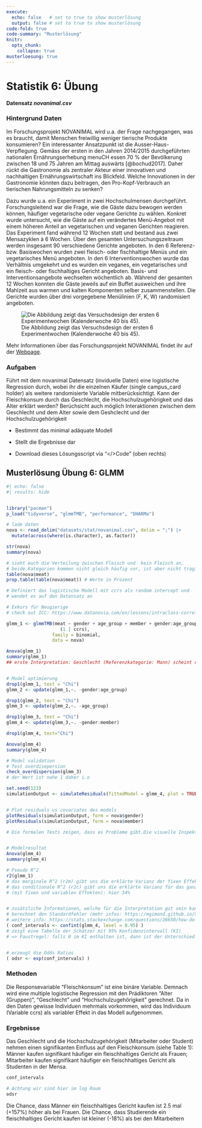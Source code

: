 ```yaml
---
execute: 
  echo: false   # set to true to show musterlösung
  output: false # set to true to show musterlösung
code-fold: true
code-summary: "Musterlösung"
knitr:
  opts_chunk: 
    collapse: true
musterloesung: true
---
```


# Statistik 6: Übung

**Datensatz *novanimal.csv***

### Hintergrund Daten

Im Forschungsprojekt NOVANIMAL wird u.a. der Frage nachgegangen, was es braucht, damit Menschen freiwillig weniger tierische Produkte konsumieren? Ein interessanter Ansatzpunkt ist die Ausser-Haus-Verpflegung. Gemäss der ersten in den Jahren 2014/2015 durchgeführten nationalen Ernährungserhebung menuCH essen 70 % der Bevölkerung zwischen 18 und 75 Jahren am Mittag auswärts [@bochud2017]. Daher rückt die Gastronomie als zentraler Akteur einer innovativen und nachhaltigen Ernährungswirtschaft ins Blickfeld. Welche Innovationen in der Gastronomie könnten dazu beitragen, den Pro-Kopf-Verbrauch an tierischen Nahrungsmitteln zu senken?

Dazu wurde u.a. ein Experiment in zwei Hochschulmensen durchgeführt. Forschungsleitend war die Frage, wie die Gäste dazu bewogen werden können, häufiger vegetarische oder vegane Gerichte zu wählen. Konkret wurde untersucht, wie die Gäste auf ein verändertes Menü-Angebot mit einem höheren Anteil an vegetarischen und veganen Gerichten reagieren. Das Experiment fand während 12 Wochen statt und bestand aus zwei Mensazyklen à 6 Wochen. Über den gesamten Untersuchungszeitraum werden insgesamt 90 verschiedene Gerichte angeboten. In den 6 Referenz- bzw. Basiswochen wurden zwei fleisch- oder fischhaltige Menüs und ein vegetarisches Menü angeboten. In den 6 Interventionswochen wurde das Verhältnis umgekehrt und es wurden ein veganes, ein vegetarisches und ein fleisch- oder fischhaltiges Gericht angeboten. Basis- und Interventionsangebote wechselten wöchentlich ab. Während der gesamten 12 Wochen konnten die Gäste jeweils auf ein Buffet ausweichen und ihre Mahlzeit aus warmen und kalten Komponenten selber zusammenstellen. Die Gerichte wurden über drei vorgegebene Menülinien (F, K, W) randomisiert angeboten.

![Die Abbildung zeigt das Versuchsdesign der ersten 6 Experimentwochen (Kalenderwoche 40 bis 45).](figures/design_experiment.png)

Mehr Informationen über das Forschungsprojekt NOVANIMAL findet ihr auf der [Webpage](https://www.novanimal.ch).

### Aufgaben

Führt mit dem novanimal Datensatz (inviduelle Daten) eine logistische Regression durch, wobei ihr die einzelnen Käufer (single campus_card holder) als weitere randomisierte Variable mitberücksichtigt. Kann der Fleischkonsum durch das Geschlecht, die Hochschulzugehörigkeit und das Alter erklärt werden? Berüchsicht auch möglich Interaktionen zwischen dem Geschlecht und dem Alter sowie dem Geshclecht und der Hochschulzugehörigkeit


-   Bestimmt das minimal adäquate Modell
-   Stellt die Ergebnisse dar


-   Download dieses Lösungsscript via "\</\>Code" (oben rechts)

## Musterlösung Übung 6: GLMM

:::{.callout-note .content-hidden unless-meta="muesterloesung"}


```r
#| echo: false
#| results: hide


library("pacman")
p_load("tidyverse", "glmmTMB", "performance", "DHARMa")
```

```r
# lade daten
nova <- read_delim("datasets/stat/novanimal.csv", delim = ";") |>
  mutate(across(where(is.character), as.factor))

str(nova)
summary(nova)

# sieht euch die Verteilung zwischen Fleisch und  kein Fleisch an,
# beide Kategorien kommen nicht gleich häufig vor, ist aber nicht tragisch
table(nova$meat) 
prop.table(table(nova$meat)) # Werte in Prozent

# Definiert das logistische Modell mit ccrs als random intercept und
# wendet es auf den Datensatz an

# Exkurs für Neugierige
# check out ICC: https://www.datanovia.com/en/lessons/intraclass-correlation-coefficient-in-r/

glmm_1 <- glmmTMB(meat ~ gender + age_group + member + gender:age_group + gender:member + 
                    (1 | ccrs), 
                 family = binomial, 
                 data = nova)

Anova(glmm_1)
summary(glmm_1)
## erste Interpretation: Geschlecht (Referenzkategorie: Mann) scheint den Fleischkonsum positiv zu beeinflussen, schauen wir ob wir das Model vereinfachen können:


# Model optimierung
drop1(glmm_1, test = "Chi")
glmm_2 <- update(glmm_1,~. -gender:age_group)

drop1(glmm_2, test = "Chi")
glmm_3 <- update(glmm_2,~. -age_group)

drop1(glmm_3, test = "Chi")
glmm_4 <- update(glmm_3,~. -gender:member)

drop1(glmm_4, test="Chi")

Anova(glmm_4)
summary(glmm_4)

# Model validation
# Test overdisepersion
check_overdispersion(glmm_3)
# der Wert ist nahe 1 daher i.o

set.seed(123)
simulationOutput <- simulateResiduals(fittedModel = glmm_4, plot = TRUE, n = 500)


# Plot residuals vs covariates des models
plotResiduals(simulationOutput, form = nova$gender)
plotResiduals(simulationOutput, form = nova$member)

# Die formalen Tests zeigen, dass es Probleme gibt.Die visuelle Inspektion zeigt jedoch, dass es überhapt keine Probleme gibt und die Residiuen beinahe perfekt normalverteilt sind (dies zeigt, dass die Testergebnisse stark von der Anzahl der Beobachtungen (in diesem Fall viele) abhängen).


# Modelresultat
Anova(glmm_4)
summary(glmm_4)

# Pseudo R^2
r2(glmm_1)
# das marginale R^2 (r2m) gibt uns die erklärte Varianz der fixen Effekte: hier 4% (das ist sehr wenig)
# das conditionale R^2 (r2c) gibt uns die erklärte Varianz für das ganze Modell
# (mit fixen und variablen Effekten): hier 34% 


# zusätzliche Informationen, welche für die Interpretation gut sein kann
# berechnet den Standardfehler (mehr infos: https://mgimond.github.io/Stats-in-R/CI.html)
# weitere info: https://stats.stackexchange.com/questions/26650/how-do-i-reference-a-regression-models-coefficients-standard-errors
( conf_intervals <- confint(glmm_4, level = 0.95) )
# zeigt eine Tabelle der Schätzer mit 95% Konfidenzintervall (KI)
# => Faustregel: falls 0 im KI enthalten ist, dann ist der Unterschied statistisch NICHT signifikant


# erzeugt die Odds Ratios
( odsr <- exp(conf_intervals) )
```

### Methoden

Die Responsevariable “Fleischkonsum” ist eine binäre Variable. Demnach wird eine multiple logistische Regression mit den Prädiktoren “Alter (Gruppen)”, “Geschlecht” und “Hochschulzugehörigkeit” gerechnet. Da in den Daten gewisse Individuen mehrmals vorkommen, wird das Individuum (Variable ccrs) als variabler Effekt in das Modell aufgenommen.

### Ergebnisse

Das Geschlecht und die Hochschulzugehörigkeit (Mitarbeiter oder Student) nehmen einen signifikanten Einfluss auf den Fleischkonsum (siehe Table 1): Männer kaufen signifikant häufiger ein fleischhaltiges Gericht als Frauen; Mitarbeiter kaufen signifikant häufiger ein fleischhaltiges Gericht als Studenten in der Mensa. 

```r
conf_intervals

# Achtung wir sind hier im log Raum
odsr
```

Die Chance, dass Männer ein fleischhaltiges Gericht kaufen ist 2.5 mal (+157%) höher als bei Frauen. Die Chance, dass Studierende ein fleischhaltiges Gericht kaufen ist kleiner (-18%) als bei den Mitarbeitern

:::